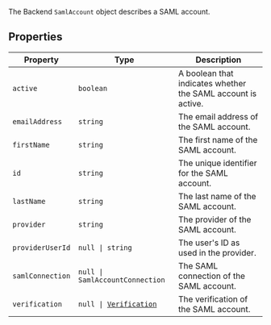 The Backend `SamlAccount` object describes a SAML account.

## Properties

| Property                                     | Type                                                                                    | Description                                                  |
| -------------------------------------------- | --------------------------------------------------------------------------------------- | ------------------------------------------------------------ |
| <a id="active"></a> `active`                 | `boolean`                                                                               | A boolean that indicates whether the SAML account is active. |
| <a id="emailaddress"></a> `emailAddress`     | `string`                                                                                | The email address of the SAML account.                       |
| <a id="firstname"></a> `firstName`           | `string`                                                                                | The first name of the SAML account.                          |
| <a id="id"></a> `id`                         | `string`                                                                                | The unique identifier for the SAML account.                  |
| <a id="lastname"></a> `lastName`             | `string`                                                                                | The last name of the SAML account.                           |
| <a id="provider"></a> `provider`             | `string`                                                                                | The provider of the SAML account.                            |
| <a id="provideruserid"></a> `providerUserId` | <code>null \| string</code>                                                             | The user's ID as used in the provider.                       |
| <a id="samlconnection"></a> `samlConnection` | <code>null \| SamlAccountConnection</code>                                              | The SAML connection of the SAML account.                     |
| <a id="verification"></a> `verification`     | <code>null \| [Verification](/docs/reference/backend/types/backend-verification)</code> | The verification of the SAML account.                        |
